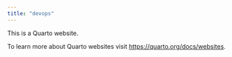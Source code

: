```yaml
---
title: "devops"
---
```


This is a Quarto website.

To learn more about Quarto websites visit <https://quarto.org/docs/websites>.
